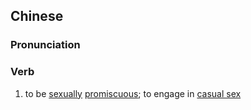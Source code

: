 ==Chinese==
{{zh-forms|s=乱交}}

===Pronunciation===
{{zh-pron
|m=luànjiāo
|c=lyun6 gaau1
|cat=v
}}

===Verb===
{{zh-verb}}

# to be [[sexually]] [[promiscuous]]; to engage in [[casual sex]]
